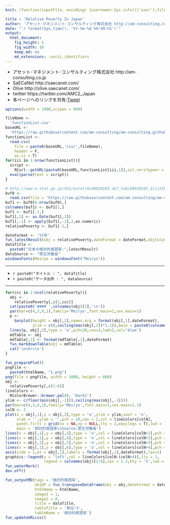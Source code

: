 ```yaml
---
knit: (function(inputFile, encoding) {username<-Sys.info()['user'];fileName<-'defaultPath.csv';pathToFile <-paste0('C:/Users/', username,'/Desktop/pathToCSV/');setwd(pathToFile);buf0<-read.csv(fileName,header = F,skip = 0,stringsAsFactor = F,check.names = F,fileEncoding = 'utf-8');timeStamp<-format(Sys.time(),'%Y%m%d%H%M%S');htmlName<-'RelativePoverty';rmarkdown::render(inputFile, encoding = encoding, output_file = paste0('C:/Users/',username,buf0[2,1],'charts/','am-consulting.co.jp-',htmlName,'.html')) })

title : 'Relative Poverty In Japan'
author: 'アセット･マネジメント･コンサルティング株式会社 http://am-consulting.co.jp'
date: "`r format(Sys.time(), '%Y-%m-%d %H:%M:%S')`"
output: 
  html_document:
    fig_height: 5
    fig_width: 10
    keep_md: no
    md_extensions: -ascii_identifiers 
---
```

<link href="http://knowledgevault.saecanet.com/components/rmarkdown-html.css" rel="stylesheet">
<script src="http://knowledgevault.saecanet.com/components/JavascriptCode.js"></script>
<style>.main-container {max-width : 1000px;}</style>

- アセット･マネジメント･コンサルティング株式会社 http://am-consulting.co.jp
- SaECaNet http://saecanet.com/
- Olive http://olive.saecanet.com/
- twitter https://twitter.com/AMC2_Japan
- 本ページへのリンクを共有:<a href="https://twitter.com/share" class="twitter-share-button" data-via="AMC2_Japan" data-size="large">Tweet</a> <script>!function(d,s,id){var js,fjs=d.getElementsByTagName(s)[0],p=/^http:/.test(d.location)?'http':'https';if(!d.getElementById(id)){js=d.createElement(s);js.id=id;js.src=p+'://platform.twitter.com/widgets.js';fjs.parentNode.insertBefore(js,fjs);}}(document, 'script', 'twitter-wjs');</script>

```r
options(width = 1000,scipen = 999)
```

```r
fileName <- 
  'functionList.csv'
baseURL <- 
  'https://raw.githubusercontent.com/am-consulting/am-consulting.github.io/master/'
functionList <- 
  read.csv(
    file = paste0(baseURL,'csv/',fileName),
    header = F,
    as.is = T)
for(iii in 1:nrow(functionList)){
  script <- 
    RCurl::getURL(paste0(baseURL,functionList[iii,1]),ssl.verifypeer = F)
  eval(parse(text = script))
}
```

```r
# http://www.e-stat.go.jp/SG1/estat/GL08020103.do?_toGL08020103_&listID=000001184705&requestSender=estat
buf0 <-
  read.csv(file = 'https://raw.githubusercontent.com/am-consulting/am-consulting.github.io/master/csv/csvData/TSdata/h20213.csv',fileEncoding = 'utf8',stringsAsFactors = F)
buf1 <- buf0[6:nrow(buf0),]
colnames(buf1) <- buf1[1,]
buf1 <- buf1[-1,]
buf1[,1] <- as.Date(buf1[,1])
buf1[,-1] <- apply(buf1[,-1],2,as.numeric)
relativePoverty <- buf1[-1,]
```

```r
dateFormat <- '%Y年'
fun_latestResult(obj = relativePoverty,dateFormat = dateFormat,objColumn = 2)
dataTitle <- 
  paste0("日本の相対的貧困率:",latestResult)
dataSource <- "厚生労働省"
windowsFonts(Meiryo = windowsFont("Meiryo"))
```

***

- `r paste0("タイトル : ", dataTitle)`
- `r paste0("データ出所 : ", dataSource)`

***

```r
for(ccc in 2:ncol(relativePoverty)){
  obj <- 
    relativePoverty[,c(1,ccc)]
  cat(paste0('#### ',colnames(obj)[2],'\n'))
  par(mar=c(4,3,4,1),family='Meiryo',font.main=1,cex.main=1)
  p <- 
    barplot(height = obj[,2],names.arg = format(obj[,1],dateFormat),
            ylim = c(0,ceiling(max(obj[,2])*1.1)),main = paste0(colnames(obj)[2],'\nSource:',dataSource))
  lines(p, obj[,2],type = 'o',pch=20,cex=3,lwd=2,col='blue')
  mdTable <- obj
  mdTable[,1] <- format(mdTable[,1],dateFormat)
  fun_markdownTable(obj = mdTable)
  cat('\n<hr>\n')
}
```

```r
fun_preparePlot()
pngFile <- 
  paste0(htmlName, "1.png")
png(file = pngFile, width = 1000, height = 600)
obj <-
  relativePoverty[,c(1:6)]
lineColors <-
  RColorBrewer::brewer.pal(8, 'Dark2')
ylim <- c(floor(min(obj[,-1])),ceiling(max(obj[,-1])))
par(mar=c(4,3,4,1),family='Meiryo',font.main=1,cex.main=1.1)
colN <- 3
plot(x = obj[,1],y = obj[,2],type = 'o',ylim = ylim,xaxt = 'n',
     xlab = '',ylab = '',pch = 20,cex = 2,col = lineColors[colN],
     panel.first = grid(nx = NA,ny = NULL,lty = 2,equilogs = T),lwd = 1,
     main = '相対的貧困率\nSource:厚生労働省')
lines(x = obj[,1],y = obj[,3],type = 'o',col = lineColors[colN+1],pch = 20,cex = 2,lwd = 1)
lines(x = obj[,1],y = obj[,4],type = 'o',col = lineColors[colN+2],pch = 20,cex = 2,lwd = 1)
lines(x = obj[,1],y = obj[,5],type = 'o',col = lineColors[colN+3],pch = 20,cex = 2,lwd = 1)
lines(x = obj[,1],y = obj[,6],type = 'o',col = lineColors[colN+4],pch = 20,cex = 2,lwd = 1)
axis(side = 1,at = obj[,1],labels = format(obj[,1],dateFormat),las=1)
graphics::legend(x = 'left',col = lineColors[colN:(colN+4)],lty = 1,
                 legend = colnames(obj)[2:6],cex = 1.2,bty = 'n',lwd = 4)
fun_waterMark()
dev.off()
```

```r
fun_outputMD(tags = '相対的貧困率',
             objDF = fun_transposeDataFrame(obj = obj,dateFormat = dateFormat,colName = '項目'),
             htmlName = htmlName,
             image1 = 1,
             image2 = 0,
             title = dataTitle,
             tableTitle = '単位:%',
             tableName = '相対的貧困率')
fun_updateURLcsv()
```

<script>MakeNegative();</script>
<script>
  (function(i,s,o,g,r,a,m){i['GoogleAnalyticsObject']=r;i[r]=i[r]||function(){
  (i[r].q=i[r].q||[]).push(arguments)},i[r].l=1*new Date();a=s.createElement(o),
  m=s.getElementsByTagName(o)[0];a.async=1;a.src=g;m.parentNode.insertBefore(a,m)
  })(window,document,'script','https://www.google-analytics.com/analytics.js','ga');

  ga('create', 'UA-3077339-5', 'auto');
  ga('send', 'pageview');

</script>
